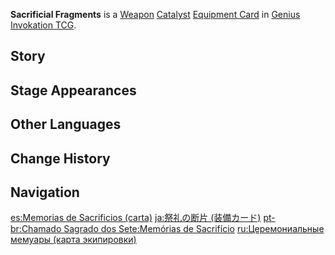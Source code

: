 {{About|the [[Genius Invokation TCG]] Equipment Card|the [[Catalyst]]|Sacrificial Fragments}}
{{Genius Invokation TCG Infobox
|title     = Sacrificial Fragments
|id        = 311102
|image     = Sacrificial Fragments Equipment Card.png
|type      = Equipment Card
|group     = Weapon;Catalyst
|effect    = '''The character deals +1 DMG.'''<br>'''After the character uses an Elemental Skill:''' Create 1 Elemental Die of the same Elemental Type as this character. (Once per Round)
|matching  = 3
|source1   = {{Sold By}}
}}
'''Sacrificial Fragments''' is a [[Weapon Card|Weapon]] [[Catalyst Card|Catalyst]] [[Equipment Card]] in [[Genius Invokation TCG]].

==Story==
{{Description|A weathered musical score, the content of which is no longer legible.|title=Composed: Sacrificial Fragments}}

==Stage Appearances==
{{Genius Invokation TCG Stage Appearances}}

==Other Languages==
{{Other Languages|Transclude=Sacrificial Fragments;1#0}}

==Change History==
{{Change History|3.3}}

==Navigation==
{{Genius Invokation TCG Navbox|Equipment Card}}

[[es:Memorias de Sacrificios (carta)]]
[[ja:祭礼の断片 (装備カード)]]
[[pt-br:Chamado Sagrado dos Sete:Memórias de Sacrifício]]
[[ru:Церемониальные мемуары (карта экипировки)]]